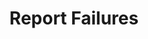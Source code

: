 ---
title: Report Failures
description: How to troubleshoot common issues with report failures for custom reports built in BIRT Studio.
sidebar_position: 2
---